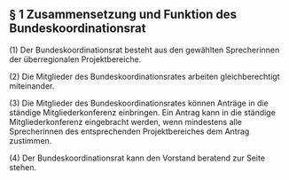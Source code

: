 == § 1 Zusammensetzung und Funktion des Bundeskoordinationsrat ==

(1) Der Bundeskoordinationsrat besteht aus den gewählten Sprecherinnen der überregionalen Projektbereiche. 

(2) Die Mitglieder des Bundeskoordinationsrates arbeiten gleichberechtigt miteinander.

(3) Die Mitglieder des Bundeskoordinationsrates können Anträge in die ständige Mitgliederkonferenz einbringen. Ein Antrag kann in die ständige Mitgliederkonferenz eingebracht werden, wenn mindestens alle Sprecherinnen des entsprechenden Projektbereiches dem Antrag zustimmen.

(4) Der Bundeskoordinationsrat kann den Vorstand beratend zur Seite stehen.